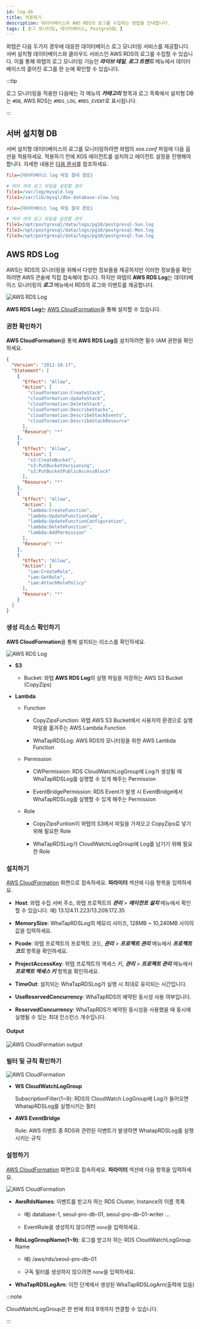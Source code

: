 ```yaml
---
id: log-db
title: 적용하기
description: 데이터베이스와 AWS RDS의 로그를 수집하는 방법을 안내합니다.
tags: [ 로그 모니터링, 데이터베이스, PostgreSQL ]
---
```


와탭은 다음 두가지 경우에 대응한 데이터베이스 로그 모니터링 서비스를 제공합니다. 서버 설치형 데이터베이스와 클라우드 서비스인 AWS RDS의 로그를 수집할 수 있습니다. 이를 통해 와탭의 로그 모니터링 기능인 ***라이브 테일***, ***로그 트렌드*** 메뉴에서 데이터베이스의 흩어진 로그를 한 눈에 확인할 수 있습니다.

:::tip

로그 모니터링을 적용한 다음에는 각 메뉴의 ***카테고리*** 항목과 로그 목록에서 설치형 DB는 `#DB`, AWS RDS는 `#RDS_LOG`, `#RDS_EVENT`로 표시됩니다.

<ImgLang img='db-log-category.png' desc='카테고리' />

:::

## 서버 설치형 DB

서버 설치형 데이터베이스의 로그를 모니터링하려면 와탭의 *xos.conf* 파일에 다음 옵션을 적용하세요. 적용하기 전에 XOS 에이전트를 설치하고 에이전트 설정을 진행해야 합니다. 자세한 내용은 [다음 문서](agent-xos-settings)를 참조하세요.

<InDoc product='mysql'>

```ini title='xos.conf'
file={데이터베이스 log 파일 절대 경로}

# 여러 개의 로그 파일을 설정할 경우
file1=/var/log/mysqld.log
file2=/var/lib/mysql/dbx-database-slow.log
```

</InDoc>

<InDoc product='postgresql'>

```ini title='xos.conf'
file={데이터베이스 log 파일 절대 경로}

# 여러 개의 로그 파일을 설정할 경우
file1=/opt/postgresql/data/logs/pg10/postgresql-Sun.log
file2=/opt/postgresql/data/logs/pg10/postgresql-Mon.log
file3=/opt/postgresql/data/logs/pg10/postgresql-Tue.log
```

</InDoc>


## AWS RDS Log

AWS는 RDS의 모니터링을 위해서 다양한 정보들을 제공하지만 이러한 정보들을 확인하려면 AWS 콘솔에 직접 접속해야 합니다. 하지만 와탭의 **AWS RDS Log**는 데이터베이스 모니터링의 ***로그*** 메뉴에서 RDS의 로그와 이벤트를 제공합니다.

![AWS RDS Log](/img/aws-rds-log-diagram.png)

**AWS RDS Log**는 [AWS CloudFormation](https://docs.aws.amazon.com/ko_kr/AWSCloudFormation/latest/UserGuide/Welcome.html)을 통해 설치할 수 있습니다.

### 권한 확인하기

**AWS CloudFormation**을 통해 **AWS RDS Log**를 설치하려면 필수 IAM 권한을 확인하세요.

```json
{
  "Version": "2012-10-17",
  "Statement": [
    {
      "Effect": "Allow",
      "Action": [
        "cloudformation:CreateStack",
        "cloudformation:UpdateStack",
        "cloudformation:DeleteStack",
        "cloudformation:DescribeStacks",
        "cloudformation:DescribeStackEvents",
        "cloudformation:DescribeStackResource"
      ],
      "Resource": "*"
    },
    {
      "Effect": "Allow",
      "Action": [
        "s3:CreateBucket",
        "s3:PutBucketVersioning",
        "s3:PutBucketPublicAccessBlock"
      ],
      "Resource": "*"
    },
    {
      "Effect": "Allow",
      "Action": [
        "lambda:CreateFunction",
        "lambda:UpdateFunctionCode",
        "lambda:UpdateFunctionConfiguration",
        "lambda:DeleteFunction",
        "lambda:AddPermission"
      ],
      "Resource": "*"
    },
    {
      "Effect": "Allow",
      "Action": [
        "iam:CreateRole",
        "iam:GetRole",
        "iam:AttachRolePolicy"
      ],
      "Resource": "*"
    }
  ]
}
```

### 생성 리소스 확인하기

**AWS CloudFormation**을 통해 설치되는 리소스를 확인하세요.

![AWS RDS Log](/img/aws-rds-log-resource.png)

* **S3** 

  * Bucket: 와탭 **AWS RDS Log**의 실행 파일을 저장하는 AWS S3 Bucket (CopyZips)

* **Lambda**

  * Function 

    - CopyZipsFunction: 와탭 AWS S3 Bucket에서 사용자의 환경으로 실행 파일을 옮겨주는 AWS Lambda Function

    - WhaTapRDSLog: AWS RDS의 모니터링을 위한 AWS Lambda Function

  * Permission

    - CWPermission: RDS CloudWatchLogGroup에 Log가 생성될 때 WhaTapRDSLog를 실행할 수 있게 해주는 Permission

    - EventBridgePermission: RDS Event가 발생 시 EventBridge에서 WhaTapRDSLog를 실행할 수 있게 해주는 Permission

  * Role

    - CopyZipsFuntion이 와탭의 S3에서 파일을 가져오고 CopyZips로 넣기 위해 필요한 Role

    - WhaTapRDSLog가 CloudWatchLogGroup에 Log를 남기기 위해 필요한 Role

### 설치하기

[AWS CloudFormation](https://console.aws.amazon.com/cloudformation/home?region=ap-northeast-2#/stacks/quickcreate?stackName=WhaTapRDS&templateURL=https://whatapforwarder.s3.ap-northeast-2.amazonaws.com/WhaTapRDSLogInstall.template) 화면으로 접속하세요. **파라미터** 섹션에 다음 항목을 입력하세요.

* **Host**: 와탭 수집 서버 주소, 와탭 프로젝트의 ***관리*** > ***에이전트 설치*** 메뉴에서 확인할 수 있습니다. 예) 13.124.11.223/13.209.172.35

* **MemorySize**: WhaTapRDSLog의 메모리 사이즈, 128MB ~ 10,240MB 사이의 값을 입력하세요.

* **Pcode**: 와탭 프로젝트의 프로젝트 코드, ***관리*** > ***프로젝트 관리*** 메뉴에서 ***프로젝트 코드*** 항목을 확인하세요.

* **ProjectAccessKey**: 와탭 프로젝트의 액세스 키, ***관리*** > ***프로젝트 관리*** 메뉴에서 ***프로젝트 액세스 키*** 항목을 확인하세요.

* **TimeOut**: 설치되는 WhaTapRDSLog가 실행 시 최대로 유지되는 시간입니다.

* **UseReservedConcurrency**: WhaTapRDS의 예약된 동시성 사용 여부입니다.

* **ReservedConcurrency**: WhaTapRDS가 예약된 동시성을 사용했을 때 동시에 실행될 수 있는 최대 인스턴스 개수입니다.

#### Output

![AWS CloudFormation output](/img/aws-rds-log-setting-output.png)


### 필터 및 규칙 확인하기

![AWS CloudFormation](/img/aws-rds-log-check-resources.png)

* **WS CloudWatchLogGroup**

  SubscriptionFilter(1~9): RDS의 CloudWatch LogGroup에 Log가 들어오면 WhatapRDSLog를 실행시키는 필터

* **AWS EventBridge**

  Rule: AWS 이벤트 중 RDS와 관련된 이벤트가 발생하면 WhatapRDSLog를 실행시키는 규칙


### 설정하기

[AWS CloudFormation](https://console.aws.amazon.com/cloudformation/home?region=ap-northeast-2#/stacks/quickcreate?stackName=whataprdseventforwarder&templateURL=https://whatapforwarder.s3.ap-northeast-2.amazonaws.com/WhaTapRDSLogSetting.template) 화면으로 접속하세요. **파라미터** 섹션에 다음 항목을 입력하세요.

![AWS CloudFormation](/img/aws-rds-log-set-parameter.png)

* **AwsRdsNames**: 이벤트를 받고자 하는 RDS Cluster, Instance의 이름 목록

  - 예) database-1, seoul-pro-db-01, seoul-pro-db-01-writer …

  - EventRule을 생성하지 않으려면 `none`을 입력하세요.

* **RdsLogGroupName(1~9)**: 로그를 받고자 하는 RDS CloudWatchLogGroup Name

  - 예) /aws/rds/seoul-pro-db-01

  - 구독 필터를 생성하지 않으려면 `none`을 입력하세요.

* **WhaTapRDSLogArn**: 이전 단계에서 생성된 WhaTapRDSLogArn(출력에 있음)

:::note

CloudWatchLogGroup은 한 번에 최대 9개까지 연결할 수 있습니다.

:::